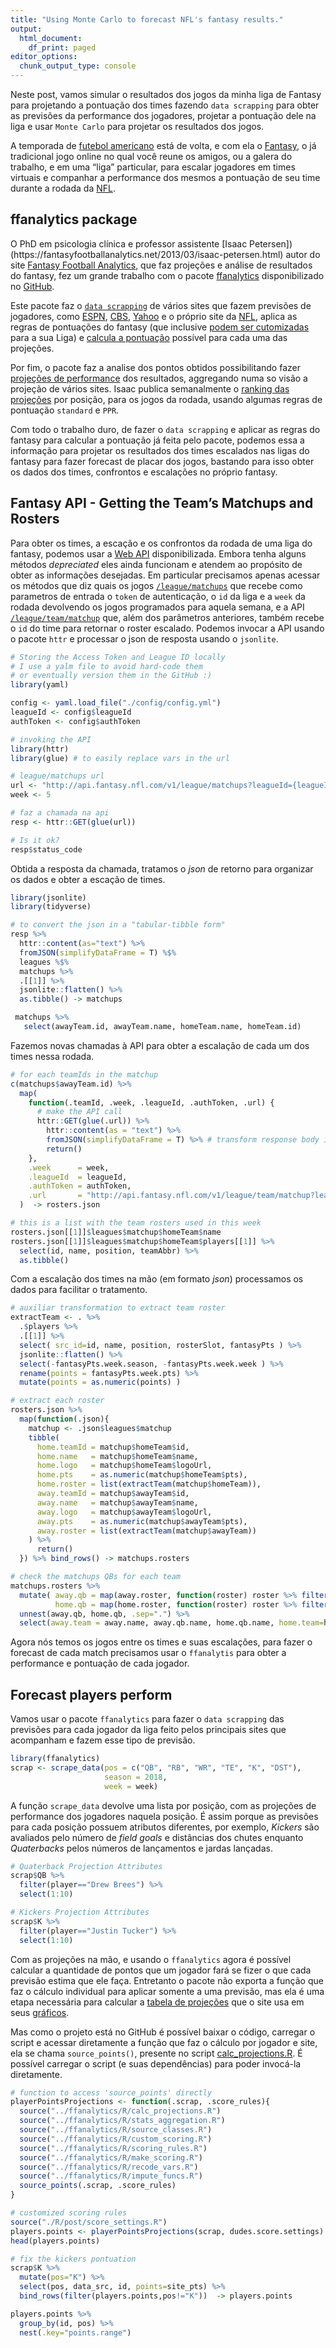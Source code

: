 ```yaml
---
title: "Using Monte Carlo to forecast NFL's fantasy results."
output:
  html_document:
    df_print: paged
editor_options:
  chunk_output_type: console
---
```


Neste post, vamos simular o resultados dos jogos da minha liga de Fantasy para projetando a pontuação dos times fazendo `data scrapping` para obter as previsões da performance dos jogadores, projetar a pontuação dele na liga e usar `Monte Carlo` para projetar os resultados dos jogos.

<!-- more -->

A temporada de [futebol americano](https://en.wikipedia.org/wiki/American_football) está de volta, e com ela o [Fantasy](http://fantasy.nfl.com/), o já tradicional jogo online no qual você reune os amigos, ou a galera do trabalho, e em uma "liga" particular, para escalar jogadores em times virtuais e companhar a performance dos mesmos a pontuação de seu time durante a rodada da [NFL](https://www.nfl.com/).

## ffanalytics package

O PhD em psicologia clínica e professor assistente [Isaac Petersen])(https://fantasyfootballanalytics.net/2013/03/isaac-petersen.html) autor do site [Fantasy Football Analytics](https://fantasyfootballanalytics.net), que faz projeções e análise de resultados do fantasy, fez um grande trabalho com o pacote [ffanalytics](https://fantasyfootballanalytics.net/2016/06/ffanalytics-r-package-fantasy-football-data-analysis.html) disponibilizado no [GitHub](https://github.com/FantasyFootballAnalytics/ffanalytics). 

Este pacote faz o [`data scrapping`](https://fantasyfootballanalytics.net/2014/06/scraping-fantasy-football-projections.html) de vários sites que fazem previsões de jogadores, como [ESPN](http://games.espn.com/ffl/tools/projections), [CBS](https://www.cbssports.com/fantasy/football/stats/sortable/points/QB/standard/projections/2018/3?print_rows=100), [Yahoo](https://sports.yahoo.com/news/week-8-fantasy-football-rankings-helping-set-lineup-210614393.html) e o próprio site da [NFL](http://m.fantasy.nfl.com/research/projections), aplica as regras de pontuações do fantasy (que inclusive [podem ser cutomizadas](https://github.com/FantasyFootballAnalytics/ffanalytics/blob/master/R/scoring_rules.R) para a sua Liga) e [calcula a pontuação](https://fantasyfootballanalytics.net/2014/06/custom-rankings-and-projections-for-your-league.html) possível para cada uma das projeções.

Por fim, o pacote faz a analise dos pontos obtidos possibilitando fazer [projeções de performance](https://fantasyfootballanalytics.net/2014/06/custom-rankings-and-projections-for-your-league.html) dos resultados, aggregando numa so visão a projeção de vários sites. Isaac publica semanalmente o [ranking das projeções](https://fantasyfootballanalytics.net/2018/10/gold-mining-week-7-2018.html) por posição, para os jogos da rodada, usando algumas regras de pontuação `standard` e `PPR`. 

Com todo o trabalho duro, de fazer o `data scrapping` e aplicar as regras do fantasy para calcular a pontuação já feita pelo pacote, podemos essa a informação para projetar os resultados dos times escalados nas ligas do fantasy para fazer forecast de placar dos jogos, bastando para isso obter os dados dos times, confrontos e escalações no próprio fantasy.

## Fantasy API - Getting the Team's Matchups and Rosters

Para obter os times, a escação e os confrontos da rodada de uma liga do fantasy, podemos usar a [Web API](http://api.fantasy.nfl.com/) disponibilizada. Embora tenha alguns métodos *depreciated* eles ainda funcionam e atendem ao propósito de obter as informações desejadas. Em particular precisamos apenas acessar os métodos que diz quais os jogos  [`/league/matchups`](http://api.fantasy.nfl.com/v1/docs/service?serviceName=leagueMatchups) que recebe como parametros de entrada o `token` de autenticação, o `id` da liga e a `week` da rodada devolvendo os jogos programados para aquela semana, e a API [`/league/team/matchup`](http://api.fantasy.nfl.com/v1/docs/service?serviceName=leagueTeamMatchup) que, além dos parâmetros anteriores, também recebe o `id` do time para retornar o roster escalado. 
Podemos invocar a API usando o pacote `httr` e processar o json de resposta usando o `jsonlite`.

```r

# Storing the Access Token and League ID locally
# I use a yalm file to avoid hard-code them 
# or eventually version them in the GitHub :)
library(yaml)

config <- yaml.load_file("./config/config.yml")
leagueId <- config$leagueId
authToken <- config$authToken

# invoking the API
library(httr)
library(glue) # to easily replace vars in the url

# league/matchups url
url <- "http://api.fantasy.nfl.com/v1/league/matchups?leagueId={leagueId}&week={week}&format=json&authToken={authToken}"
week <- 5

# faz a chamada na api
resp <- httr::GET(glue(url))

# Is it ok?
resp$status_code
```

Obtida a resposta da chamada, tratamos o *json* de retorno para organizar os dados e obter a escação de times.

```r

library(jsonlite)
library(tidyverse)

# to convert the json in a "tabular-tibble form"
resp %>% 
  httr::content(as="text") %>%
  fromJSON(simplifyDataFrame = T) %$%  
  leagues %$%
  matchups %>%
  .[[1]] %>% 
  jsonlite::flatten() %>% 
  as.tibble() -> matchups

 matchups %>% 
   select(awayTeam.id, awayTeam.name, homeTeam.name, homeTeam.id)
```

Fazemos novas chamadas à API para obter a escalação de cada um dos times nessa rodada.

```r

# for each teamIds in the matchup
c(matchups$awayTeam.id) %>%
  map(
    function(.teamId, .week, .leagueId, .authToken, .url) {
      # make the API call
      httr::GET(glue(.url)) %>%
        httr::content(as = "text") %>%
        fromJSON(simplifyDataFrame = T) %>% # transform response body in json
        return()
    },
    .week      = week,
    .leagueId  = leagueId,
    .authToken = authToken,
    .url       = "http://api.fantasy.nfl.com/v1/league/team/matchup?leagueId={.leagueId}&teamId={.teamId}&week={.week}&authToken={.authToken}&format=json"
  )  -> rosters.json
```


```r
# this is a list with the team rosters used in this week
rosters.json[[1]]$leagues$matchup$homeTeam$name
rosters.json[[1]]$leagues$matchup$homeTeam$players[[1]] %>%
  select(id, name, position, teamAbbr) %>% 
  as.tibble()
```

Com a escalação dos times na mão (em formato *json*) processamos os dados para facilitar o tratamento. 

```r

# auxiliar transformation to extract team roster
extractTeam <- . %>% 
  .$players %>% 
  .[[1]] %>% 
  select( src_id=id, name, position, rosterSlot, fantasyPts ) %>%
  jsonlite::flatten() %>% 
  select(-fantasyPts.week.season, -fantasyPts.week.week ) %>% 
  rename(points = fantasyPts.week.pts) %>% 
  mutate(points = as.numeric(points) )

# extract each roster
rosters.json %>% 
  map(function(.json){
    matchup <- .json$leagues$matchup
    tibble(
      home.teamId = matchup$homeTeam$id,
      home.name   = matchup$homeTeam$name,
      home.logo   = matchup$homeTeam$logoUrl,
      home.pts    = as.numeric(matchup$homeTeam$pts),
      home.roster = list(extractTeam(matchup$homeTeam)),
      away.teamId = matchup$awayTeam$id,
      away.name   = matchup$awayTeam$name,
      away.logo   = matchup$awayTeam$logoUrl,
      away.pts    = as.numeric(matchup$awayTeam$pts),
      away.roster = list(extractTeam(matchup$awayTeam))
    ) %>% 
      return()
  }) %>% bind_rows() -> matchups.rosters

# check the matchups QBs for each team 
matchups.rosters %>% 
  mutate( away.qb = map(away.roster, function(roster) roster %>% filter(rosterSlot=="QB")),
          home.qb = map(home.roster, function(roster) roster %>% filter(rosterSlot=="QB")) ) %>%
  unnest(away.qb, home.qb, .sep=".") %>% 
  select(away.team = away.name, away.qb.name, home.qb.name, home.team=home.name )

```

Agora nós temos os jogos entre os times e suas escalações, para fazer o forecast de cada match precisamos usar o `ffanalytis` para obter a performance e pontuação de cada jogador.

## Forecast players perform

Vamos usar o pacote `ffanalytics` para fazer o `data scrapping` das previsões para cada jogador da liga feito pelos principais sites que acompanham e fazem esse tipo de previsão.

```r

library(ffanalytics)
scrap <- scrape_data(pos = c("QB", "RB", "WR", "TE", "K", "DST"),
                     season = 2018,
                     week = week)

```

A função `scrape_data` devolve uma lista por posição, com as projeções de performance dos jogadores naquela posição. É assim porque as previsões para cada posição possuem atributos diferentes, por exemplo, *Kickers* são avaliados pelo número de *field goals* e distâncias dos chutes enquanto *Quaterbacks* pelos números de lançamentos e jardas lançadas.

```r

# Quaterback Projection Attributes
scrap$QB %>%  
  filter(player=="Drew Brees") %>% 
  select(1:10)

# Kickers Projection Attributes
scrap$K %>%  
  filter(player=="Justin Tucker") %>% 
  select(1:10)

```

Com as projeções na mão, e usando o `ffanalytics` agora é possível calcular a quantidade de pontos que um jogador fará se fizer o que cada previsão estima que ele faça. Entretanto o pacote não exporta a função que faz o cálculo individual para aplicar somente a uma previsão, mas ela é uma etapa necessária para calcular a [tabela de projeções](https://github.com/FantasyFootballAnalytics/ffanalytics#calculating-projections) que o site usa em seus [gráficos](https://fantasyfootballanalytics.net/2018/10/gold-mining-week-7-2018.html).

Mas como o projeto está no GitHub é possível baixar o código, carregar o script e acessar diretamente a função que faz o cálculo por jogador e site, ela se chama `source_points()`, presente no script [calc_projections.R](https://github.com/FantasyFootballAnalytics/ffanalytics/blob/master/R/calc_projections.R#L90). É possível carregar o script (e suas dependências) para poder invocá-la diretamente.

```r

# function to access 'source_points' directly
playerPointsProjections <- function(.scrap, .score_rules){
  source("../ffanalytics/R/calc_projections.R")
  source("../ffanalytics/R/stats_aggregation.R")
  source("../ffanalytics/R/source_classes.R")
  source("../ffanalytics/R/custom_scoring.R")
  source("../ffanalytics/R/scoring_rules.R")
  source("../ffanalytics/R/make_scoring.R")
  source("../ffanalytics/R/recode_vars.R")
  source("../ffanalytics/R/impute_funcs.R")
  source_points(.scrap, .score_rules)
}

# customized scoring rules
source("./R/post/score_settings.R") 
players.points <- playerPointsProjections(scrap, dudes.score.settings)
head(players.points)
```

```r
# fix the kickers pontuation
scrap$K %>%
  mutate(pos="K") %>% 
  select(pos, data_src, id, points=site_pts) %>% 
  bind_rows(filter(players.points,pos!="K"))  -> players.points
```

```r
players.points %>% 
  group_by(id, pos) %>% 
  nest(.key="points.range")
```

